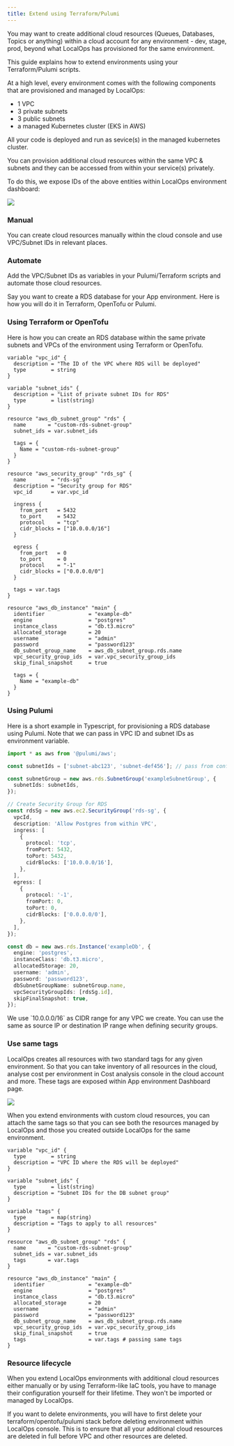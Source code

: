 ```yaml
---
title: Extend using Terraform/Pulumi
---
```


You may want to create additional cloud resources (Queues, Databases, Topics or anything) within a cloud account for any
environment - dev, stage, prod, beyond what LocalOps has provisioned for the same environment.

This guide explains how to extend environments using your Terraform/Pulumi scripts.

At a high level, every environment comes with the following components that are provisioned and managed by LocalOps:

- 1 VPC
- 3 private subnets
- 3 public subnets
- a managed Kubernetes cluster (EKS in AWS)

All your code is deployed and run as sevice(s) in the managed kubernetes cluster.

You can provision additional cloud resources within the same VPC & subnets and they can be accessed from within your
service(s) privately.

To do this, we expose IDs of the above entities within LocalOps environment dashboard:

<img src="./images/vpc-id.png" />

### Manual

You can create cloud resources manually within the cloud console and use VPC/Subnet IDs in relevant places.

### Automate

Add the VPC/Subnet IDs as variables in your Pulumi/Terraform scripts and automate those cloud resources.

Say you want to create a RDS database for your App environment. Here is how you will do it in Terraform, OpenTofu or
Pulumi.

### Using Terraform or OpenTofu

Here is how you can create an RDS database within the same private subnets and VPCs of the environment using
Terraform or OpenTofu.

```hcl
variable "vpc_id" {
  description = "The ID of the VPC where RDS will be deployed"
  type        = string
}

variable "subnet_ids" {
  description = "List of private subnet IDs for RDS"
  type        = list(string)
}

resource "aws_db_subnet_group" "rds" {
  name       = "custom-rds-subnet-group"
  subnet_ids = var.subnet_ids

  tags = {
    Name = "custom-rds-subnet-group"
  }
}

resource "aws_security_group" "rds_sg" {
  name        = "rds-sg"
  description = "Security group for RDS"
  vpc_id      = var.vpc_id

  ingress {
    from_port   = 5432
    to_port     = 5432
    protocol    = "tcp"
    cidr_blocks = ["10.0.0.0/16"]
  }

  egress {
    from_port   = 0
    to_port     = 0
    protocol    = "-1"
    cidr_blocks = ["0.0.0.0/0"]
  }

  tags = var.tags
}

resource "aws_db_instance" "main" {
  identifier              = "example-db"
  engine                  = "postgres"
  instance_class          = "db.t3.micro"
  allocated_storage       = 20
  username                = "admin"
  password                = "password123"
  db_subnet_group_name    = aws_db_subnet_group.rds.name
  vpc_security_group_ids  = var.vpc_security_group_ids
  skip_final_snapshot     = true

  tags = {
    Name = "example-db"
  }
}
```

### Using Pulumi

Here is a short example in Typescript, for provisioning a RDS database using Pulumi. Note that we can pass in VPC ID and
subnet IDs as environment variable.

```ts
import * as aws from '@pulumi/aws';

const subnetIds = ['subnet-abc123', 'subnet-def456']; // pass from config

const subnetGroup = new aws.rds.SubnetGroup('exampleSubnetGroup', {
  subnetIds: subnetIds,
});

// Create Security Group for RDS
const rdsSg = new aws.ec2.SecurityGroup('rds-sg', {
  vpcId,
  description: 'Allow Postgres from within VPC',
  ingress: [
    {
      protocol: 'tcp',
      fromPort: 5432,
      toPort: 5432,
      cidrBlocks: ['10.0.0.0/16'],
    },
  ],
  egress: [
    {
      protocol: '-1',
      fromPort: 0,
      toPort: 0,
      cidrBlocks: ['0.0.0.0/0'],
    },
  ],
});

const db = new aws.rds.Instance('exampleDb', {
  engine: 'postgres',
  instanceClass: 'db.t3.micro',
  allocatedStorage: 20,
  username: 'admin',
  password: 'password123',
  dbSubnetGroupName: subnetGroup.name,
  vpcSecurityGroupIds: [rdsSg.id],
  skipFinalSnapshot: true,
});
```

<Info>
  We use `10.0.0.0/16` as CIDR range for any VPC we create. You can use the same as source IP or destination IP range
  when defining security groups.
</Info>

### Use same tags

LocalOps creates all resources with two standard tags for any given environment. So that you can take inventory of all
resources in the cloud, analyse cost per environment in Cost analysis console in the cloud account and more. These
tags are exposed within App environment Dashboard page.

<img src="./images/vpc-tags.png" />

When you extend environments with custom cloud resources, you can attach the same tags so that you can see both the
resources managed by LocalOps and those you created outside LocalOps for the same environment.

```hcl
variable "vpc_id" {
  type        = string
  description = "VPC ID where the RDS will be deployed"
}

variable "subnet_ids" {
  type        = list(string)
  description = "Subnet IDs for the DB subnet group"
}

variable "tags" {
  type        = map(string)
  description = "Tags to apply to all resources"
}

resource "aws_db_subnet_group" "rds" {
  name       = "custom-rds-subnet-group"
  subnet_ids = var.subnet_ids
  tags       = var.tags
}

resource "aws_db_instance" "main" {
  identifier              = "example-db"
  engine                  = "postgres"
  instance_class          = "db.t3.micro"
  allocated_storage       = 20
  username                = "admin"
  password                = "password123"
  db_subnet_group_name    = aws_db_subnet_group.rds.name
  vpc_security_group_ids  = var.vpc_security_group_ids
  skip_final_snapshot     = true
  tags                    = var.tags # passing same tags
}
```

### Resource lifecycle

When you extend LocalOps environments with additional cloud resources either manually or by using Terraform-like IaC
tools, you have to manage their configuration yourself for their lifetime. They won't be imported or managed by
LocalOps.

If you want to delete environments, you will have to first delete your terraform/opentofu/pulumi stack before deleting
environment within LocalOps console. This is to ensure that all your additional cloud resources are deleted in full
before VPC and other resources are deleted.
